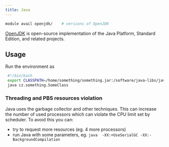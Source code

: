 ```yaml
---
title: Java
---
```

```bash
module avail openjdk/    # versions of OpenJDK
```

[OpenJDK](https://openjdk.org/) is open-source implementation of the Java Platform, Standard Edition, and related projects.

## Usage

Run the environment as

```bash
 #!/bin/bash
 export CLASSPATH=/home/something/something.jar:/software/java-libs/javamail-1.4/mail.jar:/software/java-libs/jaf-1.1/activation.jar
 java cz.something.SomeClass
```

### Threading and PBS resources violation

Java uses the garbage collector and other techniques. This can increase the number of used processors which can violate the CPU limit set by scheduler. To avoid this you can:

- try to request more resources (eg. 4 more processors)
- run Java with some parameters, eg. `java  -XX:+UseSerialGC -XX:-BackgroundCompilation`



